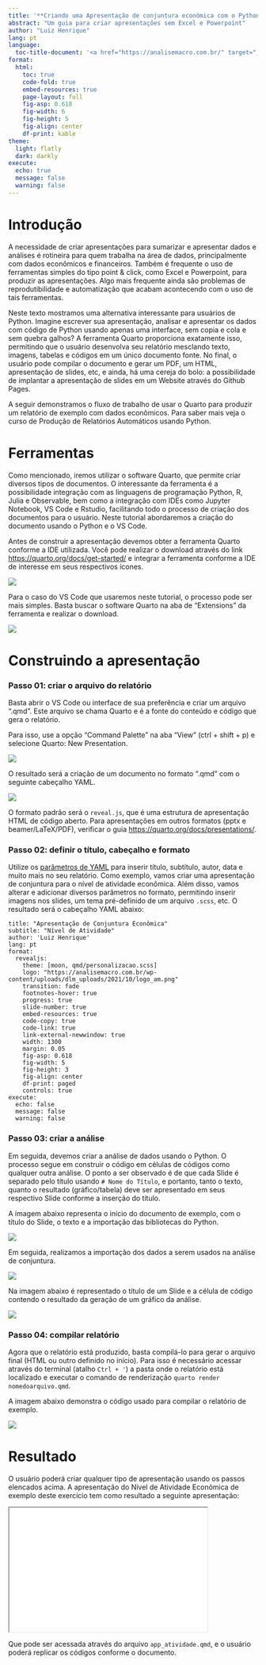 ```yaml
---
title: '**Criando uma Apresentação de conjuntura econômica com o Python**'
abstract: "Um guia para criar apresentações sem Excel e Powerpoint"
author: "Luiz Henrique"
lang: pt
language: 
  toc-title-document: '<a href="https://analisemacro.com.br/" target="_blank"><img src="https://analisemacro.com.br/wp-content/uploads/dlm_uploads/2021/10/logo_am.png" alt="Logotipo Análise Macro" width="150"></a>'
format: 
  html:
    toc: true
    code-fold: true
    embed-resources: true
    page-layout: full
    fig-asp: 0.618
    fig-width: 6
    fig-height: 5
    fig-align: center
    df-print: kable
theme:
  light: flatly
  dark: darkly
execute:
  echo: true
  message: false
  warning: false
---
```


# Introdução

A necessidade de criar apresentações para sumarizar e apresentar dados e análises é rotineira para quem trabalha na área de dados, principalmente com dados econômicos e financeiros. Também é frequente o uso de ferramentas simples do tipo point & click, como Excel e Powerpoint, para produzir as apresentações. Algo mais frequente ainda são problemas de reprodutibilidade e automatização que acabam acontecendo com o uso de tais ferramentas.

Neste texto mostramos uma alternativa interessante para usuários de Python. Imagine escrever sua apresentação, analisar e apresentar os dados com código de Python usando apenas uma interface, sem copia e cola e sem quebra galhos? A ferramenta Quarto proporciona exatamente isso, permitindo que o usuário desenvolva seu relatório mesclando texto, imagens, tabelas e códigos em um único documento fonte. No final, o usuário pode compilar o documento e gerar um PDF, um HTML, apresentação de slides, etc, e ainda, há uma cereja do bolo: a possibilidade de implantar a apresentação de slides em um Website através do Github Pages.

A seguir demonstramos o fluxo de trabalho de usar o Quarto para produzir um relatório de exemplo com dados econômicos. Para saber mais veja o curso de Produção de Relatórios Automáticos usando Python.

# Ferramentas

Como mencionado, iremos utilizar o software Quarto, que permite criar diversos tipos de documentos. O interessante da ferramenta é a possibilidade integração com as linguagens de programação Python, R, Julia e Observable, bem como a integração com IDEs como Jupyter Notebook, VS Code e Rstudio, facilitando todo o processo de criação dos documentos para o usuário. Neste tutorial abordaremos a criação do documento usando o Python e o VS Code.

Antes de construir a apresentação devemos obter a ferramenta Quarto conforme a IDE utilizada. Você pode realizar o download através do link <https://quarto.org/docs/get-started/> e integrar a ferramenta conforme a IDE de interesse em seus respectivos ícones.

![](images/quarto.png)

Para o caso do VS Code que usaremos neste tutorial, o processo pode ser mais simples. Basta buscar o software Quarto na aba de "Extensions" da ferramenta e realizar o download.

![](images/vscode.png)

# Construindo a apresentação

### Passo 01: **criar o arquivo do relatório**

Basta abrir o VS Code ou interface de sua preferência e criar um arquivo “.qmd”. Este arquivo se chama Quarto e é a fonte do conteúdo e código que gera o relatório.

Para isso, use a opção "Command Palette" na aba "View" (ctrl + shift + p) e selecione Quarto: New Presentation.

![](images/command-02.png)

O resultado será a criação de um documento no formato ".qmd" com o seguinte cabeçalho YAML.

![](images/yaml_inicial.png)

O formato padrão será o `reveal.js`, que é uma estrutura de apresentação HTML de código aberto. Para apresentações em outros formatos (pptx e beamer/LaTeX/PDF), verificar o guia <https://quarto.org/docs/presentations/>.

### **Passo 02: definir o título, cabeçalho e formato**

Utilize os [parâmetros de YAML](https://quarto.org/docs/get-started/hello/vscode.html#yaml-options) para inserir título, subtítulo, autor, data e muito mais no seu relatório. Como exemplo, vamos criar uma apresentação de conjuntura para o nível de atividade econômica. Além disso, vamos alterar e adicionar diversos parâmetros no formato, permitindo inserir imagens nos slides, um tema pré-definido de um arquivo `.scss`, etc. O resultado será o cabeçalho YAML abaixo:

```         
title: "Apresentação de Conjuntura Econômica"
subtitle: "Nível de Atividade"
author: 'Luiz Henrique'
lang: pt
format: 
  revealjs:
    theme: [moon, qmd/personalizacao.scss]
    logo: "https://analisemacro.com.br/wp-content/uploads/dlm_uploads/2021/10/logo_am.png"
    transition: fade
    footnotes-hover: true
    progress: true
    slide-number: true
    embed-resources: true
    code-copy: true
    code-link: true
    link-external-newwindow: true
    width: 1300
    margin: 0.05
    fig-asp: 0.618
    fig-width: 5
    fig-height: 3
    fig-align: center
    df-print: paged
    controls: true
execute:
  echo: false
  message: false
  warning: false
```

### Passo 03: criar a análise

Em seguida, devemos criar a análise de dados usando o Python. O processo segue em construir o código em células de códigos como qualquer outra análise. O ponto a ser observado é de que cada Slide é separado pelo título usando `# Nome do Título`, e portanto, tanto o texto, quanto o resultado (gráfico/tabela) deve ser apresentado em seus respectivo Slide conforme a inserção do título.

A imagem abaixo representa o início do documento de exemplo, com o título do Slide, o texto e a importação das bibliotecas do Python.

![](images/inicio.png)

Em seguida, realizamos a importação dos dados a serem usados na análise de conjuntura.

![](images/coleta.png)

Na imagem abaixo é representado o título de um Slide e a célula de código contendo o resultado da geração de um gráfico da análise.

![](images/variacoes.png)

### Passo 04: compilar relatório

Agora que o relatório está produzido, basta compilá-lo para gerar o arquivo final (HTML ou outro definido no início). Para isso é necessário acessar através do terminal (atalho `Ctrl + '`) a pasta onde o relatório está localizado e executar o comando de renderização `quarto render nomedoarquivo.qmd`.

A imagem abaixo demonstra o código usado para compilar o relatório de exemplo.

![](images/render.png)

# Resultado

O usuário poderá criar qualquer tipo de apresentação usando os passos elencados acima. A apresentação do Nível de Atividade Econômica de exemplo deste exercício tem como resultado a seguinte apresentação:

<iframe src="./app_atividade.html" width="400" height="250"></iframe>

Que pode ser acessada através do arquivo `app_atividade.qmd`, e o usuário poderá replicar os códigos conforme o documento.
